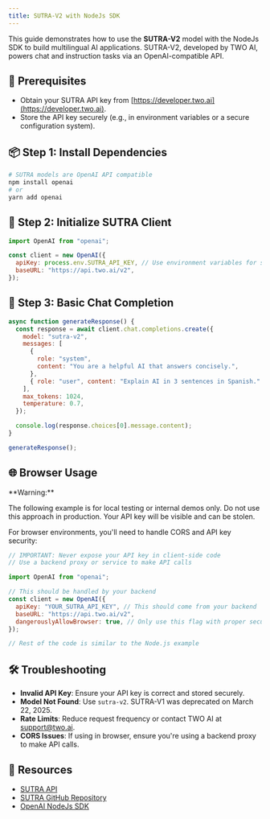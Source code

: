 ```yaml
---
title: SUTRA-V2 with NodeJs SDK
---
```


This guide demonstrates how to use the **SUTRA-V2** model with the NodeJs SDK to build multilingual AI applications. SUTRA-V2, developed by TWO AI, powers chat and instruction tasks via an OpenAI-compatible API.

## 🔧 Prerequisites

- Obtain your SUTRA API key from [https://developer.two.ai](https://developer.two.ai).
- Store the API key securely (e.g., in environment variables or a secure configuration system).

## 📦 Step 1: Install Dependencies

```bash
# SUTRA models are OpenAI API compatible
npm install openai
# or
yarn add openai
```

## 🔐 Step 2: Initialize SUTRA Client

```javascript
import OpenAI from "openai";

const client = new OpenAI({
  apiKey: process.env.SUTRA_API_KEY, // Use environment variables for security
  baseURL: "https://api.two.ai/v2",
});
```

## 💬 Step 3: Basic Chat Completion

```javascript
async function generateResponse() {
  const response = await client.chat.completions.create({
    model: "sutra-v2",
    messages: [
      {
        role: "system",
        content: "You are a helpful AI that answers concisely.",
      },
      { role: "user", content: "Explain AI in 3 sentences in Spanish." },
    ],
    max_tokens: 1024,
    temperature: 0.7,
  });

  console.log(response.choices[0].message.content);
}

generateResponse();
```

## 🌐 Browser Usage

<Callout type="warning">
**Warning:**

The following example is for local testing or internal demos only.
Do not use this approach in production. Your API key will be visible and can be stolen.
</Callout>

For browser environments, you'll need to handle CORS and API key security:

```javascript
// IMPORTANT: Never expose your API key in client-side code
// Use a backend proxy or service to make API calls

import OpenAI from "openai";

// This should be handled by your backend
const client = new OpenAI({
  apiKey: "YOUR_SUTRA_API_KEY", // This should come from your backend
  baseURL: "https://api.two.ai/v2",
  dangerouslyAllowBrowser: true, // Only use this flag with proper security measures
});

// Rest of the code is similar to the Node.js example
```

## 🛠 Troubleshooting

- **Invalid API Key**: Ensure your API key is correct and stored securely.
- **Model Not Found**: Use `sutra-v2`. SUTRA-V1 was deprecated on March 22, 2025.
- **Rate Limits**: Reduce request frequency or contact TWO AI at [support@two.ai](mailto:support@two.ai).
- **CORS Issues**: If using in browser, ensure you're using a backend proxy to make API calls.

## 📎 Resources

- [SUTRA API](https://developer.two.ai)
- [SUTRA GitHub Repository](https://github.com/sutra-dev/sutra-cookbook)
- [OpenAI NodeJs SDK](https://platform.openai.com/docs/api-reference?lang=node.js)
